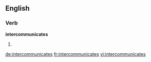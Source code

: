 ==English==

===Verb===
'''intercommunicates'''

# {{third-person singular of|intercommunicate}}

[[de:intercommunicates]]
[[fr:intercommunicates]]
[[vi:intercommunicates]]